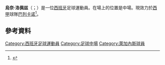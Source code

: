 {{noteTA
|G1=Football
|G2=uefa
|G3=laliga
|1=zh-hans:洛佩兹;zh-hk:盧比斯;zh-tw:洛佩兹;
}}
{{Infobox football biography
| name = Unai López
| image = 
| caption = 
| fullname = Unai López Cabrera
| birth_date = {{birth date and age|1995|10|30|df=y}}
| birth_place = [[西班牙|西班牙]][[埃伦特里亚|埃伦特里亚]]
| height = 1.69m
| position = 中場
| currentclub = [[巴列卡诺闪电|巴列卡诺]]
| clubnumber = 12
| youthyears1 = 2008–2010 | youthclubs1 = Antiguoko
| youthyears2 = 2010–2011 | youthclubs2 = Real Sociedad
| youthyears3 = 2011–2013 | youthclubs3 = Athletic Bilbao
| years1 = 2012–2013 | clubs1 = Basconia | caps1 = 21 | goals1 = 2
| years2 = 2013–2016 | clubs2 = [[畢爾包體育會B隊|畢爾包B隊]] | caps2 = 73 | goals2 = 6
| years3 = 2014–2021 | clubs3 = [[毕尔巴鄂竞技俱乐部|畢爾包]] | caps3 = 78 | goals3 = 4
| years4 = 2016–2017 | clubs4 = → [[萊加內斯體育俱樂部|雷加利斯]] (外借) | caps4 = 23 | goals4 = 2
| years5 = 2017–2018 | clubs5 = → [[巴列卡诺闪电|巴列卡诺]] (外借) | caps5 = 39 | goals5 = 3
| years6 = 2021– | clubs6 = [[巴列卡诺闪电|巴列卡诺]] | caps6 = 17 | goals6 = 0
| nationalyears1 = 2011 | nationalteam1 = 西班牙U16 | nationalcaps1 = 5 | nationalgoals1 = 2
| nationalyears2 = 2013 | nationalteam2 = 西班牙U18 | nationalcaps2 = 1 | nationalgoals2 = 0
| nationalyears3 = 2013–2014 | nationalteam3 = 西班牙U19 | nationalcaps3 = 12 | nationalgoals3 = 3
| nationalyears4 = 2014 | nationalteam4 = [[西班牙21歲以下國家足球隊|西班牙U21]] | nationalcaps4 = 2 | nationalgoals4 = 0
| club-update = 20:38, 23 January 2022 (UTC)
| nationalteam-update =
}}

'''烏奈·洛佩兹'''（{{lang-es|Unai López}}；{{bd|1995年|10月30日}}）是一位[[西班牙|西班牙]]足球運動員。在場上的位置是中場。現效力於[[西班牙足球甲級聯賽|西甲]]球隊[[巴列卡诺闪电|巴列卡诺]]<ref>{{cite web|url=http://www.athletic-club.net/web/main.asp?a=0&b=1&c=1&d=1000&berria=14495&idi=1|title=Athletic Club – SSC Napoli, alineaciones|trans_title=Athletic Club – SSC Napoli, lineups|publisher=Athletic's official website|language=es|date=27 August 2014|accessdate=15 September 2014}}{{Dead link|date=2019年11月 |bot=InternetArchiveBot |fix-attempted=yes }}</ref>。

==參考資料==
{{Reflist}}

{{華歷簡奴球員名單}}

{{DEFAULTSORT:Lopez, Unai}}
[[Category:西班牙足球運動員|Category:西班牙足球運動員]]
[[Category:足球中場|Category:足球中場]]
[[Category:萊加內斯球員|Category:萊加內斯球員]]